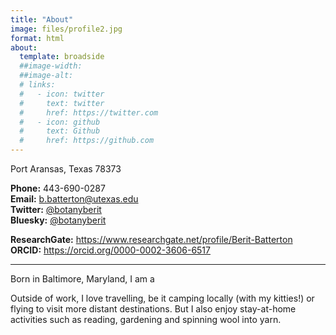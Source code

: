 ```yaml
---
title: "About"
image: files/profile2.jpg
format: html
about:
  template: broadside
  ##image-width: 
  ##image-alt: 
  # links:
  #   - icon: twitter
  #     text: twitter
  #     href: https://twitter.com
  #   - icon: github
  #     text: Github
  #     href: https://github.com
---
```


Port Aransas, Texas 78373

**Phone:** 443-690-0287\
**Email:** [b.batterton\@utexas.edu](mailto:b.batterton@utexas.edu)\
**Twitter:** [\@botanyberit](https://x.com/botanyberit)\
**Bluesky:** [\@botanyberit](https://bsky.app/profile/botanyberit.bsky.social)

**ResearchGate:** <https://www.researchgate.net/profile/Berit-Batterton>\
**ORCID:** <https://orcid.org/0000-0002-3606-6517>

------------------------------------------------------------------------

Born in Baltimore, Maryland, I am a

<!-- I'm a [behavioural ecologist](cv.html#education) with an interest in how humans influence behaviour of animals and how citizen science projects can be used to do great science and engage the public. -->

<!-- I enjoy [teaching](cv.html#teaching) and [outreach](cv.html#community-presentations-and-outreach) and try to spread the love of R and make science more accessible. -->

Outside of work, I love travelling, be it camping locally (with my kitties!) or flying to visit more distant destinations. But I also enjoy stay-at-home activities such as reading, gardening and spinning wool into yarn.
